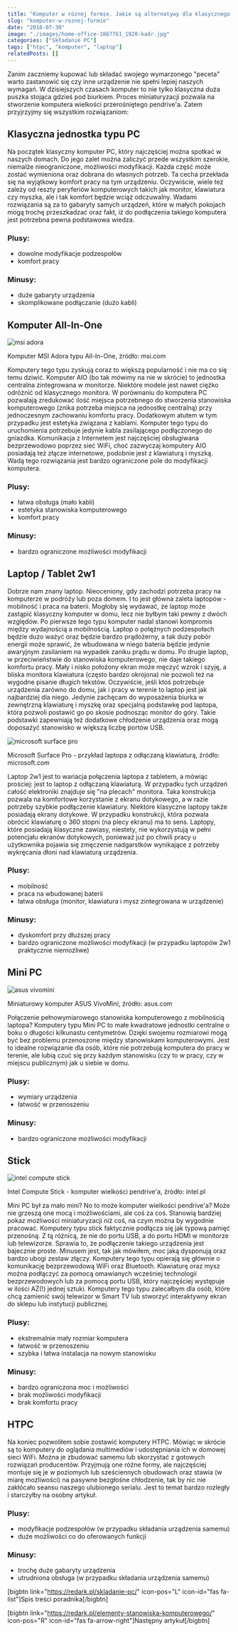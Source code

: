 ```yaml
---
title: "Komputer w różnej formie. Jakie są alternatywy dla klasycznego peceta?"
slug: "komputer-w-roznej-formie"
date: "2018-07-30"
image: "./images/home-office-1867761_1920-kadr.jpg"
categories: ["Składanie PC"]
tags: ["htpc", "komputer", "laptop"]
relatedPosts: []
---
```


Zanim zaczniemy kupować lub składać swojego wymarzonego "peceta" warto zastanowić się czy inne urządzenie nie spełni lepiej naszych wymagań. W dzisiejszych czasach komputer to nie tylko klasyczna duża puszka stojąca gdzieś pod biurkiem. Proces miniaturyzacji pozwala na stworzenie komputera wielkości przerośniętego pendrive'a. Zatem przyjrzyjmy się wszystkim rozwiązaniom:

## Klasyczna jednostka typu PC

Na początek klasyczny komputer PC, który najczęściej można spotkać w naszych domach. Do jego zalet można zaliczyć przede wszystkim szerokie, niemalże nieograniczone, możliwości modyfikacji. Każda część może zostać wymieniona oraz dobrana do własnych potrzeb. Ta cecha przekłada się na wyjątkowy komfort pracy na tym urządzeniu. Oczywiście, wiele też zależy od reszty peryferiów komputerowych takich jak monitor, klawiatura czy myszka, ale i tak komfort będzie wciąż odczuwalny. Wadami rozwiązania są za to gabaryty samych urządzeń, które w małych pokojach mogą trochę przeszkadzać oraz fakt, iż do podłączenia takiego komputera jest potrzebna pewna podstawowa wiedza.

### Plusy:

- dowolne modyfikacje podzespołów
- komfort pracy

### Minusy:

- duże gabaryty urządzenia
- skomplikowane podłączanie (dużo kabli)

## Komputer All-In-One

![msi adora](images/msi-adora-msicom-kadr.jpg)

Komputer MSI Adora typu All-In-One, źródło: msi.com

Komputery tego typu zyskują coraz to większą popularność i nie ma co się temu dziwić. Komputer AIO (bo tak mówimy na nie w skrócie) to jednostka centralna zintegrowana w monitorze. Niektóre modele jest nawet ciężko odróżnić od klasycznego monitora. W porównaniu do komputera PC pozwalają zredukować ilość miejsca potrzebnego do stworzenia stanowiska komputerowego (znika potrzeba miejsca na jednostkę centralną) przy jednoczesnym zachowaniu komfortu pracy. Dodatkowym atutem w tym przypadku jest estetyka związana z kablami. Komputer tego typu do uruchomienia potrzebuje jedynie kabla zasilającego podłączonego do gniazdka. Komunikacja z Internetem jest najczęściej obsługiwana bezprzewodowo poprzez sieć WiFi, choć zazwyczaj komputery AIO posiadają też złącze internetowe, podobnie jest z klawiaturą i myszką. Wadą tego rozwiązania jest bardzo ograniczone pole do modyfikacji komputera.

### Plusy:

- łatwa obsługa (mało kabli)
- estetyka stanowiska komputerowego
- komfort pracy

### Minusy:

- bardzo ograniczone możliwości modyfikacji

## Laptop / Tablet 2w1

Dobrze nam znany laptop. Nieoceniony, gdy zachodzi potrzeba pracy na komputerze w podróży lub poza domem. I to jest główna zaleta laptopów - mobilność i praca na baterii. Mogłoby się wydawać, że laptop może zastąpić klasyczny komputer w domu, lecz nie byłbym taki pewny z dwóch względów. Po pierwsze tego typu komputer nadal stanowi kompromis między wydajnością a mobilnością. Laptop o potężnych podzespołach będzie dużo ważyć oraz będzie bardzo prądożerny, a tak duży pobór energii może sprawić, że wbudowana w niego bateria będzie jedynie awaryjnym zasilaniem na wypadek zaniku prądu w domu. Po drugie laptop, w przeciwieństwie do stanowiska komputerowego, nie daje takiego komfortu pracy. Mały i nisko położony ekran może męczyć wzrok i szyję, a bliska monitora klawiatura (często bardzo okrojona) nie pozwoli też na wygodne pisanie długich tekstów. Oczywiście, jeśli ktoś potrzebuje urządzenia zarówno do domu, jak i pracy w terenie to laptop jest jak najbardziej dla niego. Jedynie zachęcam do wyposażenia biurka w zewnętrzną klawiaturę i myszkę oraz specjalną podstawkę pod laptopa, która pozwoli postawić go po skosie podnosząc monitor do góry. Takie podstawki zapewniają też dodatkowe chłodzenie urządzenia oraz mogą doposażyć stanowisko w większą liczbę portów USB.

![microsoft surface pro](images/microsoft-surface-pro-microsoftcom-kadr.jpg)

Microsoft Surface Pro - przykład laptopa z odłączaną klawiaturą, źródło: microsoft.com

Laptop 2w1 jest to wariacja połączenia laptopa z tabletem, a mówiąc prościej: jest to laptop z odłączaną klawiaturą. W przypadku tych urządzeń całość elektroniki znajduje się "na plecach" monitora. Taka konstrukcja pozwala na komfortowe korzystanie z ekranu dotykowego, a w razie potrzeby szybkie podłączenie klawiatury. Niektóre klasyczne laptopy także posiadają ekrany dotykowe. W przypadku konstrukcji, która pozwala obrócić klawiaturę o 360 stopni (na plecy ekranu) ma to sens. Laptopy, które posiadają klasyczne zawiasy, niestety, nie wykorzystują w pełni potencjału ekranów dotykowych, ponieważ już po chwili pracy u użytkownika pojawia się zmęczenie nadgarstków wynikające z potrzeby wykręcania dłoni nad klawiaturą urządzenia.

### Plusy:

- mobilność
- praca na wbudowanej baterii
- łatwa obsługa (monitor, klawiatura i mysz zintegrowana w urządzenie)

### Minusy:

- dyskomfort przy dłuższej pracy
- bardzo ograniczone możliwości modyfikacji (w przypadku laptopów 2w1 praktycznie niemożliwe)

## Mini PC

![asus vivomini](images/asus-vivomini-un45-asuscom-kadr.jpg)

Miniaturowy komputer ASUS VivoMini, źródło: asus.com

Połączenie pełnowymiarowego stanowiska komputerowego z mobilnością laptopa? Komputery typu Mini PC to małe kwadratowe jednostki centralne o boku o długości kilkunastu centymetrów. Dzięki swojemu rozmiarowi mogą być bez problemu przenoszone między stanowiskami komputerowymi. Jest to idealne rozwiązanie dla osób, które nie potrzebują komputera do pracy w terenie, ale lubią czuć się przy każdym stanowisku (czy to w pracy, czy w miejscu publicznym) jak u siebie w domu.

### Plusy:

- wymiary urządzenia
- łatwość w przenoszeniu

### Minusy:

- bardzo ograniczone możliwości modyfikacji

## Stick

![intel compute stick](images/intel-compute-stick-intelpl-kadr.jpg)

Intel Compute Stick - komputer wielkości pendrive'a, źródło: intel.pl

Mini PC był za mało mini? No to może komputer wielkości pendrive'a? Może nie grzeszą one mocą i możliwościami, ale coś za coś. Stanowią bardziej pokaz możliwości miniaturyzacji niż coś, na czym można by wygodnie pracować. Komputery typu stick faktycznie podłącza się jak typową pamięć przenośną. Z tą różnicą, że nie do portu USB, a do portu HDMI w monitorze lub telewizorze. Sprawia to, że podłączenie takiego urządzenia jest bajecznie proste. Minusem jest, tak jak mówiłem, moc jaką dysponują oraz bardzo ubogi zestaw złączy. Komputery tego typu opierają się głównie o komunikację bezprzewodową WiFi oraz Bluetooth. Klawiaturę oraz mysz można podłączyć za pomocą omawianych wcześniej technologii bezprzewodowych lub za pomocą portu USB, który najczęściej występuje w ilości AŻ(!) jednej sztuki. Komputery tego typu zalecałbym dla osób, które chcą zamienić swój telewizor w Smart TV lub stworzyć interaktywny ekran do sklepu lub instytucji publicznej.

### Plusy:

- ekstremalnie mały rozmiar komputera
- łatwość w przenoszeniu
- szybka i łatwa instalacja na nowym stanowisku

### Minusy:

- bardzo ograniczona moc i możliwości
- brak możliwości modyfikacji
- brak komfortu pracy

## HTPC

Na koniec pozwoliłem sobie zostawić komputery HTPC. Mówiąc w skrócie są to komputery do oglądania multimediów i udostępniania ich w domowej sieci WiFi. Można je zbudować samemu lub skorzystać z gotowych rozwiązań producentów. Przyjmują one różne formy, ale najczęściej montuje się je w poziomych lub sześciennych obudowach oraz stawia (w miarę możliwości) na pasywne bezgłośne chłodzenie, tak by nic nie zakłócało seansu naszego ulubionego serialu. Jest to temat bardzo rozległy i starczyłby na osobny artykuł.

### Plusy:

- modyfikacje podzespołów (w przypadku składania urządzenia samemu)
- duże możliwości co do oferowanych funkcji

### Minusy:

- trochę duże gabaryty urządzenia
- utrudniona obsługa (w przypadku składania urządzenia samemu)

\[bigbtn link="https://redark.pl/skladanie-pc/" icon-pos="L" icon-id="fas fa-list"\]Spis treści poradnika\[/bigbtn\]

\[bigbtn link="https://redark.pl/elementy-stanowiska-komputerowego/" icon-pos="R" icon-id="fas fa-arrow-right"\]Następny artykuł\[/bigbtn\]
